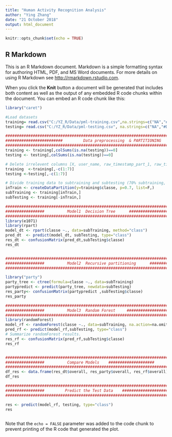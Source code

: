 ---
title: "Human Activity Recognition Analysis"
author: "Ying Zhang"
date: "21 October 2018"
output: html_document
---

```{r setup, include=FALSE}
knitr::opts_chunk$set(echo = TRUE)
```

## R Markdown

This is an R Markdown document. Markdown is a simple formatting syntax for authoring HTML, PDF, and MS Word documents. For more details on using R Markdown see <http://rmarkdown.rstudio.com>.

When you click the **Knit** button a document will be generated that includes both content as well as the output of any embedded R code chunks within the document. You can embed an R code chunk like this:
```{r}
library("caret")

#Load datasets
training= read.csv("C:/YZ_R/Data/pml-training.csv",na.strings=c("NA","#DIV/0!",""))
testing= read.csv("C:/YZ_R/Data/pml-testing.csv", na.strings=c("NA","#DIV/0!",""))

##########################################################################################
#########################         Data preprocessing  & PARTITIONING        #########################
##########################################################################################
training <- training[,colSums(is.na(testing))==0]
testing <- testing[,colSums(is.na(testing))==0]

# Delete irrelevent columns [X, user_name, raw_timestamp_part_1, raw_timestamp_part_2, cvtd_timestamp, new_window, num_Kwindow]
training  <-training[,-c(1:7)]
testing <-testing[,-c(1:7)]

# Divide training data to subtraining and subtesting (70% subtraining, 30% subtesting)
inTrain <- createDataPartition(y=training$classe, p=0.7, list=F,)
subTraining <- training[inTrain,]
subTesting <- training[-inTrain,]

##########################################################################################
#################          Model1  Decision Tree      ####################
##########################################################################################
library(e1071)
library(rpart)
model_dt <- rpart(classe ~., data=subTraining, method="class")
pred_dt  <- predict(model_dt, subTesting, type="class")
res_dt <- confusionMatrix(pred_dt,subTesting$classe)
res_dt


##########################################################################################
#################          Model2  Recursive partitioning      ####################
##########################################################################################

library("party")
party_tree <- ctree(formula=classe ~., data=subTraining)
partypredict <- predict(party_tree, newdata=subTesting)
res_party<- confusionMatrix(partypredict ,subTesting$classe)
res_party

##########################################################################################
#################          Model3  Random Forest     ####################
##########################################################################################
library(randomForest)
model_rf <- randomForest(classe ~., data=subTraining, na.action=na.omit)
pred_rf <- predict(model_rf,subTesting, type="class")
# Summarize randomForest results. 
res_rf <- confusionMatrix(pred_rf,subTesting$classe)
res_rf


##########################################################################################
#################          Compare Models    ####################
##########################################################################################
df_res <- data.frame(res_dt$overall, res_party$overall, res_rf$overall)
df_res

##########################################################################################
#################         Predict the Test Data    ####################
##########################################################################################

res <- predict(model_rf, testing, type="class")
res
```

```
```

Note that the `echo = FALSE` parameter was added to the code chunk to prevent printing of the R code that generated the plot.

